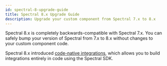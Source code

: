 ```yaml
---
id: spectral-8-upgrade-guide
title: Spectral 8.x Upgrade Guide
description: Upgrade your custom component from Spectral 7.x to 8.x
---
```


Spectral 8.x is completely backwards-compatible with Spectral 7.x.
You can safely bump your version of Spectral from 7.x to 8.x without changes to your custom component code.

Spectral 8.x introduced [code-native integrations](code-native-integrations.mdx), which allows you to build integrations entirely in code using the Spectral SDK.

